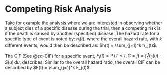 # Competing Risk Analysis
Take for example the analysis where we are interested in observing whether a subject dies of a specific disease during the trial, then a competing risk is if the death is caused by another (specified) disease. The hazard rate for a specific type of event is noted by: $h_j(t)$, where the overall hazard rate, with $k$ different events, would then be described as: $h(t) = \sum_{j=1}^k h_j(t)$.

The CIF (See @eq-CIF) for a specific event, $F_j(t) = \operatorname{P}(T\leq t, C = j) = \int_t^t h_j(u) \cdot S(u)\,\textrm{d}u$, describes. Similar to the overall hazard ratio, the overall CIF can be described by $F(t) = \sum_{j=1}^k F_j(t)$.
